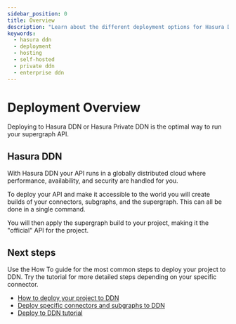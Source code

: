 ```yaml
---
sidebar_position: 0
title: Overview
description: "Learn about the different deployment options for Hasura DDN projects"
keywords:
  - hasura ddn
  - deployment
  - hosting
  - self-hosted
  - private ddn
  - enterprise ddn
---
```


# Deployment Overview

Deploying to Hasura DDN or Hasura Private DDN is the optimal way to run your supergraph API.

## Hasura DDN

With Hasura DDN your API runs in a globally distributed cloud where performance, availability, and security are handled
for you.

To deploy your API and make it accessible to the world you will create builds of your connectors, subgraphs, and the
supergraph. This can all be done in a single command.

You will then apply the supergraph build to your project, making it the "official" API for the project.

## Next steps

Use the How To guide for the most common steps to deploy your project to DDN. Try the tutorial for more detailed steps
depending on your specific connector.

- [How to deploy your project to DDN](/deployment/hasura-ddn/deploy-to-ddn.mdx)
- [Deploy specific connectors and subgraphs to DDN](/deployment/hasura-ddn/incremental-builds.mdx)
- [Deploy to DDN tutorial](/deployment/hasura-ddn/tutorial/index.mdx)

